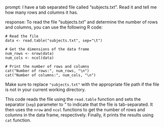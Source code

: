 prompt:
I have a tab separated file called "subjects.txt". Read it and tell me how many rows and columns it has. 

response:
To read the file "subjects.txt" and determine the number of rows and columns, you can use the following R code:

```
# Read the file
data <- read.table("subjects.txt", sep="\t")

# Get the dimensions of the data frame
num_rows <- nrow(data)
num_cols <- ncol(data)

# Print the number of rows and columns
cat("Number of rows:", num_rows, "\n")
cat("Number of columns:", num_cols, "\n")
```

Make sure to replace `"subjects.txt"` with the appropriate file path if the file is not in your current working directory.

This code reads the file using the `read.table` function and sets the separator (`sep`) parameter to "\t" to indicate that the file is tab-separated. It then uses the `nrow` and `ncol` functions to get the number of rows and columns in the data frame, respectively. Finally, it prints the results using `cat` function.
